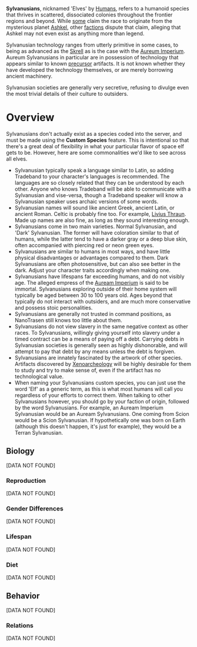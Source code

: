 {{Wip
|assign = Aces}}

{{stub}}

'''Sylvanusians''', nicknamed 'Elves' by [[Humans]], refers to a humanoid species that thrives in scattered, dissociated colonies throughout the frontier regions and beyond. While [[Livius Thraun|some]] claim the race to originate from the mysterious planet [[Ashkel]], other [[Scion|factions]] dispute that claim, alleging that Ashkel may not even exist as anything more than legend.

Sylvanusian technology ranges from utterly primitive in some cases, to being as advanced as the [[Skrell]] as is the case with the [[Aureum Imperium]]. Aureum Sylvanusians in particular are in possession of technology that appears similar to known [[precursor]] artifacts. It is not known whether they have developed the technology themselves, or are merely borrowing ancient machinery.

Sylvanusian societies are generally very secretive, refusing to divulge even the most trivial details of their culture to outsiders.

= Overview =
Sylvanusians don't actually exist as a species coded into the server, and must be made using the '''Custom Species''' feature. This is intentional so that there's a great deal of flexibility in what your particular flavor of space elf gets to be. However, here are some commonalities we'd like to see across all elves.
* Sylvanusian typically speak a language similar to Latin, so adding Tradeband to your character's languages is recommended. The languages are so closely related that they can be understood by each other. Anyone who knows Tradeband will be able to communicate with a Sylvanusian and vise-versa, though a Tradeband speaker will know a Sylvanusian speaker uses archaic versions of some words.
* Sylvanusian names will sound like ancient Greek, ancient Latin, or ancient Roman. Celtic is probably fine too. For example, [[Livius Thraun]]. Made up names are also fine, as long as they sound interesting enough.
* Sylvanusians come in two main varieties. Normal Sylvanusian, and 'Dark' Sylvanusian. The former will have coloration similar to that of humans, while the latter tend to have a darker gray or a deep blue skin, often accompanied with piercing red or neon green eyes.
* Sylvanusians are similar to humans in most ways, and have little physical disadvantages or advantages compared to them. Dark Sylvanusians are often photosensitive, but can also see better in the dark. Adjust your character traits accordingly when making one.
* Sylvanusians have lifespans far exceeding humans, and do not visibly age. The alleged empress of the [[Auream Imperium]] is said to be immortal. Sylvanusians exploring outside of their home system will typically be aged between 30 to 100 years old. Ages beyond that typically do not interact with outsiders, and are much more conservative and possess stoic personalities.
* Sylvanusians are generally not trusted in command positions, as NanoTrasen still knows too little about them.
* Sylvanusians do not view slavery in the same negative context as other races. To Sylvanusians, willingly giving yourself into slavery under a timed contract can be a means of paying off a debt. Carrying debts in Sylvanusian societies is generally seen as highly dishonorable, and will attempt to pay that debt by any means unless the debt is forgiven.
* Sylvanusians are innately fascinated by the artwork of other species. Artifacts discovered by [[Xenoarcheology]] will be highly desirable for them to study and try to make sense of, even if the artifact has no technological value.
* When naming your Sylvanusians custom species, you can just use the word 'Elf' as a generic term, as this is what most humans will call you regardless of your efforts to correct them. When talking to other Sylvanusians however, you should go by your faction of origin, followed by the word Sylvanusians. For example, an Auream Imperium Sylvanusian would be an Auream Sylvanusians. One coming from Scion would be a Scion Sylvanusian. If hypothetically one was born on Earth (although this doesn't happen, it's just for example), they would be a Terran Sylvanusian.

==Biology==
[DATA NOT FOUND]

===Reproduction===
[DATA NOT FOUND]

===Gender Differences===
[DATA NOT FOUND]

===Lifespan===
[DATA NOT FOUND]

===Diet===
[DATA NOT FOUND]

==Behavior==
[DATA NOT FOUND]

===Relations===
[DATA NOT FOUND]

<!---
== Biology ==
[[File:Human.png|left]]
The most commonly defined body systems in humans are the nervous, the cardiovascular, the circulatory, the digestive, the endocrine, the immune, the integumentary, the lymphatic, the musculoskeletal, the reproductive, the respiratory, and the urinary system.

Humans, like most of the other apes, lack external tails, have several blood type systems, have opposable thumbs, and are sexually dimorphic. Humans are also among the best long-distance runners in the galactic animal kingdom, but slower over short distances. Humans' thinner body hair and more productive sweat glands help avoid heat exhaustion while running for long distances. Humans have about 2 million sweat glands spread over their entire bodies.

It is estimated that the average height for an adult human male is about 172 cm (5 ft 7 1⁄2 in), while the worldwide average height for adult human females is about 158 cm (5 ft 2 in). Shrinkage of stature may begin in middle age in some individuals, but tends to be typical in the extremely aged. Through history human populations have universally become taller, probably as a consequence of better nutrition, healthcare, and living conditions. The average mass of an adult human is 54–76 kg (119–168 lb). Like many other conditions, body weight and body type is influenced by genetic susceptibility, environment, [[Vore|diet]], and it varies greatly among individuals.

Although humans appear hairless, with notable hair growth occurring chiefly on the top of the head, underarms and pubic area, the average human has more hair follicles on his or her body than the average chimpanzee. The main distinction is that human hairs are shorter, finer, and less heavily pigmented than a chimpanzee's, thus making them harder to see.

=== Reproduction ===
As with other mammals, human reproduction takes place as internal fertilization by sexual intercourse. During this process, the male inserts his erect penis into the female's vagina and ejaculates semen, which contains sperm. The sperm travels through the vagina and cervix into the uterus or Fallopian tubes for fertilization of the ovum. Upon fertilization and implantation, gestation then occurs within the female's uterus.

The zygote divides inside the female's uterus to become an embryo, which over a period of 38 weeks (9 months) of gestation becomes a fetus. After this span of time, the fully grown fetus is birthed from the woman's body and breathes independently as an infant for the first time. At this point, most modern cultures recognize the baby as a person entitled to the full protection of the law, though some jurisdictions extend various levels of personhood earlier to human fetuses while they remain in the uterus.

Compared with other species, human childbirth is dangerous. Painful labors lasting 24 hours or more are not uncommon and sometimes lead to the death of the mother, the child or both. This is because of both the relatively large fetal head circumference and the mother's relatively narrow pelvis. The chances of a successful labor increased significantly during the 20th and 21st centuries with the advent of new medical technologies. In contrast, pregnancy and natural childbirth remain hazardous ordeals in developing regions of the galaxy, with maternal death rates approximately 100 times greater than in developed systems.

Humans are considerably helpless at birth, and will continue to grow for some years, typically reaching sexual maturity at 12 to 15 years of age. Females continue to develop physically until around the age of 18, whereas male development continues until around age 21. The human life span can be split into a number of stages: infancy, childhood, adolescence, young adulthood, adulthood and old age.
=== Gender Differences ===
The most obvious differences between males and females include all the features related to reproductive role, notably the endocrine (hormonal) systems and their physiological and behavioral effects, including gonadal differentiation, internal and external genital and breast differentiation, and differentiation of muscle mass, height, and hair distribution.

Externally, the most sexually dimorphic portions of the human body are the chest, the lower half of the face, and the area between the waist and the knees. Males often weigh slightly more than females, and are also slightly taller. On average, men also have a larger waist in comparison to their hips than women. Women however have a larger hip section than men; an adaptation for giving birth to infants with large skulls. Women also usually have substantially larger breasts due to the presence of milk-producing mammary glands.

The sexual division of humans into male and female has been marked culturally by a corresponding division of roles, norms, practices, dress, behavior, rights, duties, privileges, status, and power. Cultural differences by gender have often been believed to have arisen naturally out of a division of reproductive labor; the biological fact that women give birth led to their further cultural responsibility for nurturing and caring for children. Gender roles have varied historically, and challenges to predominant gender norms have recurred in many societies.
=== Lifespan ===
With good healthcare and a reasonable lifestyle, a human can live to around 110 years. The oldest known humans are around 150 years old.
=== Diet ===
Humans are omnivores, and have evolved to be able to handle a wide variety of foods. However, even humans cannot safely ingest large quantities chemicals that are almost universally toxic to other species, like cyanide, phoron, ethanol, or heavy metals.

Strangely, some humans even take pleasure in consuming foods with certain toxins, such as capscain, or other toxins that induce a sensation of burning, numbness, sourness, etc, despite the discomfort and sometimes even extreme agony that results from consuming such foods. Scientists believe these seemingly self-destructive habits were born out of necessity, due to an abundance of vitamins present in spicy/sour foods.

== Demi-humans (Splicers) ==
Some humans (or their ancestors) have undergone genetic augmentation to combine animal DNA with their own through a procedure known as '''Splicing'''. These humans were originally referred to as ''Splicers'', but because of the word's xenophobic connotations, the phrase '''demi-humans''' is the preferred modern term referring to individuals who have undergone splicing, or are descended from such individuals.

The procedure was invented during the late 21st century, then quickly outlawed by the United Earth Government. The act of splicing resulted in humans gaining certain abilities or cosmetic features normally found within select animals. These abilities commonly included traits such as enhanced strength, prolonged lifespans, cosmetic changes (such as cat ears), <s>the ability to unhinge one's jaw and swallow a person whole,</s> enhanced low-lighting vision, healing abilities, alterations to metabolism, and more. These individuals usually maintained the ability to breed, and passed on many of these traits to their offspring. Splicing remained illegal within SolGov space until the 26th century when SolGov was contacted by the [[United Federation]] in [[Timeline|2501]]. Intense lobbying and the offer of an alliance with the Federation pushed SolGov to repeal centuries-old legislation against the practice.

Communities of demi-humans exist scattered across the galaxy because of [[Project Jasher]], though the most notable community of demi-humans exists within the United Federation.

Today, splicing is common and legal but still prohibitively expensive procedure. Most splicing is still performed by unsanctioned biogenetic engineers.

= Behavior =
Humanity's behavior varies immensely from system to system. Social norms, the often-unspoken rules of a group, shape not just the behaviors of humans, but also their attitudes. An individual's behavior varies depending on the group(s) they are a part of. Humans who have been adopted by other species will often adopt the mannerisms of a foster parent and the society surrounding them, even to the extent of subconsciously mimicking speech and accents. Humans are also very capable of learning and comprehending other languages, so long as they are within a human's range of hearing. Humans thrive on knowledge, much like the [[Skrell]].

However, unlike any other species in the known galaxy, even more than [[Sergal]]s, or [[Unathi]], almost every one of humanity's major technological advancements have been fundamentally based in the need to conduct war. The very advent of space travel was a product made not of a desire to explore, but as a means to demonstrate their military superiority over other rivaling nations on Earth. As such, humanity's core military, the [[USDF]], is arguably the most powerful military force in the known galaxy. Despite a lag in technology behind some other species, such as the [[Skrell]], humanity makes up for it with a knack for grand strategy and asymmetric warfare. Unlike other races, humans very much continue to be at war with other humans as old grudges survive to the modern day. The fighting is of such severity and ferocity that it arguably cannot be compared to the political quarrels of Skrellian city-states, despite other similarities.

Humans are unpredictable in how they'll respond to contact with alien species, though this largely depends on societal and economic factors that vary immensely with each population. Some humans will greet aliens as if they were just like any other human, even to the extent of forming deep and romantic inter-species relationships, while the opposite extreme is sometimes violence based on xenophobic prejudices. Humans who have been exposed to alien races since a young age will often base their opinion of aliens as a whole off that experience, while humans who had no such exposure will trend toward being xenophobic and isolationist. Notably, humans who grew up in poverty are also more inclined toward xenophobic tenancies, whereas humans who were better off will not have their views significantly affected by their economic status.
== Relations ==
The [[United Systems of Sol Central]], aka SolGov, acts as most of humanity's representative. As of 2560, there are no ongoing wars between SolGov and any known sapient species, although Sol-[[Moghes]] tensions continue to run high, and [[Vox]] raiders remain a nuisance.

The [[Skrell]] are humanity's oldest contact and closest allies, with free migration between the two species' space and a great deal of cultural interchange. However, some on both sides accuse the other species of tampering with their own natural growth and development, and many libertarian humans loathe the caste-based monarchy of the Skrell.

Humanity is still licking their wounds after their war with the [[Unathi]], and despite their victory, still regard Moghes with a good deal of fear. Efforts on both sides of the border to ease tensions have not prevented the occasional wave of xenophobic violence.

The [[Tajaran]] were lifted into the FTL age by human intervention, a fact neither is likely to forget. Humanity bears over the Tajaran and freely exploit migrant labor, while they look upon their uplifters with a mix of gratitude and wounded pride.

Like most races, humanity views the [[Dionaea]] as curiosities and little else, given their disinterest in the ways of other sapients.

The [[Teshari]] are a rarity outside of Skrell space, and a negligible presence on the astropolitical landscape. The average human accepts the Skrell's paternalistic view of the Teshari as fact.

Despite the disastrous early stages of a war with the [[Sergal]] race, many efforts have been made to build good relationships between Sol and [[Vilous]]. Having brought both Sergals and [[Nevarean]]s into the FTL age, the two races share a relationship with humanity not unlike that of the Tajaran. This is largely thanks to [[Operation Dominion]], a post-war reconstruction and propaganda campaign on [[Tal]], which began in response to the [[Vilous Incident]].

Individually, while humans may vary widely on how they feel of the other known species, centuries of cultural xenophobia often prove difficult to shake.

= External links =
* Some of this lore is based on content found at https://en.wikipedia.org/wiki/Human

{{Species}}
[[Category:Lore]]
--->